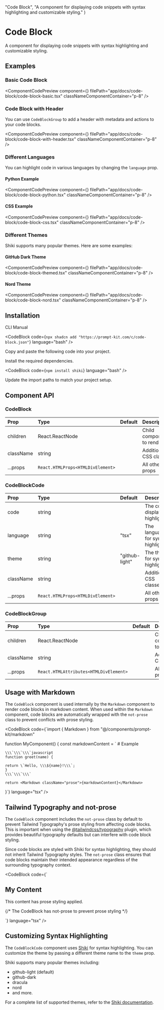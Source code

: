 
  "Code Block",
  "A component for displaying code snippets with syntax highlighting and customizable styling."
)

# Code Block

A component for displaying code snippets with syntax highlighting and customizable styling.

## Examples

### Basic Code Block

<ComponentCodePreview
  component={<CodeBlockBasic />}
  filePath="app/docs/code-block/code-block-basic.tsx"
  classNameComponentContainer="p-8"
/>

### Code Block with Header

You can use `CodeBlockGroup` to add a header with metadata and actions to your code blocks.

<ComponentCodePreview
  component={<CodeBlockWithHeader />}
  filePath="app/docs/code-block/code-block-with-header.tsx"
  classNameComponentContainer="p-8"
/>

### Different Languages

You can highlight code in various languages by changing the `language` prop.

#### Python Example

<ComponentCodePreview
  component={<CodeBlockPython />}
  filePath="app/docs/code-block/code-block-python.tsx"
  classNameComponentContainer="p-8"
/>

#### CSS Example

<ComponentCodePreview
  component={<CodeBlockCSS />}
  filePath="app/docs/code-block/code-block-css.tsx"
  classNameComponentContainer="p-8"
/>

### Different Themes

Shiki supports many popular themes. Here are some examples:

#### GitHub Dark Theme

<ComponentCodePreview
  component={<CodeBlockThemed />}
  filePath="app/docs/code-block/code-block-themed.tsx"
  classNameComponentContainer="p-8"
/>

#### Nord Theme

<ComponentCodePreview
  component={<CodeBlockNord />}
  filePath="app/docs/code-block/code-block-nord.tsx"
  classNameComponentContainer="p-8"
/>

## Installation

<Tabs defaultValue="cli">

<TabsList>
  <TabsTrigger value="cli">CLI</TabsTrigger>
  <TabsTrigger value="manual">Manual</TabsTrigger>
</TabsList>

<TabsContent value="cli">

<CodeBlock
  code={`npx shadcn add "https://prompt-kit.com/c/code-block.json"`}
  language="bash"
/>

</TabsContent>

<TabsContent value="manual">

<Steps>

<Step>Copy and paste the following code into your project.</Step>

<CodeBlock filePath="components/prompt-kit/code-block.tsx" language="tsx" />

<Step>Install the required dependencies.</Step>

<CodeBlock code={`npm install shiki`} language="bash" />

<Step>Update the import paths to match your project setup.</Step>

</Steps>

</TabsContent>

</Tabs>

## Component API

### CodeBlock

| Prop      | Type                              | Default | Description                |
| :-------- | :-------------------------------- | :------ | :------------------------- |
| children  | React.ReactNode                   |         | Child components to render |
| className | string                            |         | Additional CSS classes     |
| ...props  | `React.HTMLProps<HTMLDivElement>` |         | All other div props        |

### CodeBlockCode

| Prop      | Type                              | Default        | Description                          |
| :-------- | :-------------------------------- | :------------- | :----------------------------------- |
| code      | string                            |                | The code to display and highlight    |
| language  | string                            | "tsx"          | The language for syntax highlighting |
| theme     | string                            | "github-light" | The theme for syntax highlighting    |
| className | string                            |                | Additional CSS classes               |
| ...props  | `React.HTMLProps<HTMLDivElement>` |                | All other div props                  |

### CodeBlockGroup

| Prop      | Type                                   | Default | Description                |
| :-------- | :------------------------------------- | :------ | :------------------------- |
| children  | React.ReactNode                        |         | Child components to render |
| className | string                                 |         | Additional CSS classes     |
| ...props  | `React.HTMLAttributes<HTMLDivElement>` |         | All other div props        |

## Usage with Markdown

The `CodeBlock` component is used internally by the `Markdown` component to render code blocks in markdown content. When used within the `Markdown` component, code blocks are automatically wrapped with the `not-prose` class to prevent conflicts with prose styling.

<CodeBlock
  code={`import { Markdown } from "@/components/prompt-kit/markdown"

function MyComponent() {
const markdownContent = \` # Example

    \\\`\\\`\\\`javascript
    function greet(name) {

    return \`Hello, \\\${name}!\\\`;
    }
    \\\`\\\`\\\`

    return <Markdown className="prose">{markdownContent}</Markdown>

}`}
language="tsx"
/>

## Tailwind Typography and not-prose

The `CodeBlock` component includes the `not-prose` class by default to prevent Tailwind Typography's prose styling from affecting code blocks. This is important when using the [@tailwindcss/typography](https://github.com/tailwindlabs/tailwindcss-typography) plugin, which provides beautiful typography defaults but can interfere with code block styling.

Since code blocks are styled with Shiki for syntax highlighting, they should not inherit Tailwind Typography styles. The `not-prose` class ensures that code blocks maintain their intended appearance regardless of the surrounding typography context.

<CodeBlock
  code={`<article className="prose">
  <h1>My Content</h1>
  <p>This content has prose styling applied.</p>
  
  {/* The CodeBlock has not-prose to prevent prose styling */}
  <CodeBlock>
    <CodeBlockCode code={code} language="javascript" />
  </CodeBlock>
</article>`}
  language="tsx"
/>

## Customizing Syntax Highlighting

The `CodeBlockCode` component uses [Shiki](https://shiki.matsu.io/) for syntax highlighting. You can customize the theme by passing a different theme name to the `theme` prop.

Shiki supports many popular themes including:

- github-light (default)
- github-dark
- dracula
- nord
- and more.

For a complete list of supported themes, refer to the [Shiki documentation](https://github.com/shikijs/shiki/blob/main/docs/themes.md).
